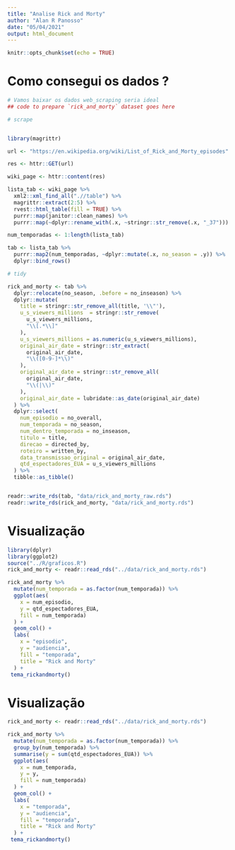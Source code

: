 ```yaml
---
title: "Analise Rick and Morty"
author: "Alan R Panosso"
date: "05/04/2021"
output: html_document
---
```


```r
knitr::opts_chunk$set(echo = TRUE)
```

# Como consegui os dados ?

```r
# Vamos baixar os dados web_scraping seria ideal
## code to prepare `rick_and_morty` dataset goes here

# scrape


library(magrittr)

url <- "https://en.wikipedia.org/wiki/List_of_Rick_and_Morty_episodes"

res <- httr::GET(url)

wiki_page <- httr::content(res)

lista_tab <- wiki_page %>%
  xml2::xml_find_all(".//table") %>%
  magrittr::extract(2:5) %>%
  rvest::html_table(fill = TRUE) %>%
  purrr::map(janitor::clean_names) %>%
  purrr::map(~dplyr::rename_with(.x, ~stringr::str_remove(.x, "_37")))

num_temporadas <- 1:length(lista_tab)

tab <- lista_tab %>%
  purrr::map2(num_temporadas, ~dplyr::mutate(.x, no_season = .y)) %>%
  dplyr::bind_rows()

# tidy

rick_and_morty <- tab %>%
  dplyr::relocate(no_season, .before = no_inseason) %>%
  dplyr::mutate(
    title = stringr::str_remove_all(title, '\\"'),
    u_s_viewers_millions  = stringr::str_remove(
      u_s_viewers_millions,
      "\\[.*\\]"
    ),
    u_s_viewers_millions = as.numeric(u_s_viewers_millions),
    original_air_date = stringr::str_extract(
      original_air_date,
      "\\([0-9-]*\\)"
    ),
    original_air_date = stringr::str_remove_all(
      original_air_date,
      "\\(|\\)"
    ),
    original_air_date = lubridate::as_date(original_air_date)
  ) %>%
  dplyr::select(
    num_episodio = no_overall,
    num_temporada = no_season,
    num_dentro_temporada = no_inseason,
    titulo = title,
    direcao = directed_by,
    roteiro = written_by,
    data_transmissao_original = original_air_date,
    qtd_espectadores_EUA = u_s_viewers_millions
  ) %>%
  tibble::as_tibble()


readr::write_rds(tab, "data/rick_and_morty_raw.rds")
readr::write_rds(rick_and_morty, "data/rick_and_morty.rds")

```

# Visualização

```r
library(dplyr)
library(ggplot2)
source("../R/graficos.R")
rick_and_morty <- readr::read_rds("../data/rick_and_morty.rds")

rick_and_morty %>%
  mutate(num_temporada = as.factor(num_temporada)) %>%
  ggplot(aes(
    x = num_episodio,
    y = qtd_espectadores_EUA,
    fill = num_temporada)
  ) +
  geom_col() +
  labs(
    x = "episodio",
    y = "audiencia",
    fill = "temporada",
    title = "Rick and Morty"
  ) +
 tema_rickandmorty() 
```

# Visualização

```r
rick_and_morty <- readr::read_rds("../data/rick_and_morty.rds")

rick_and_morty %>%
  mutate(num_temporada = as.factor(num_temporada)) %>%
  group_by(num_temporada) %>% 
  summarise(y = sum(qtd_espectadores_EUA)) %>% 
  ggplot(aes(
    x = num_temporada,
    y = y,
    fill = num_temporada)
  ) +
  geom_col() +
  labs(
    x = "temporada",
    y = "audiencia",
    fill = "temporada",
    title = "Rick and Morty"
  ) +
 tema_rickandmorty() 
```
